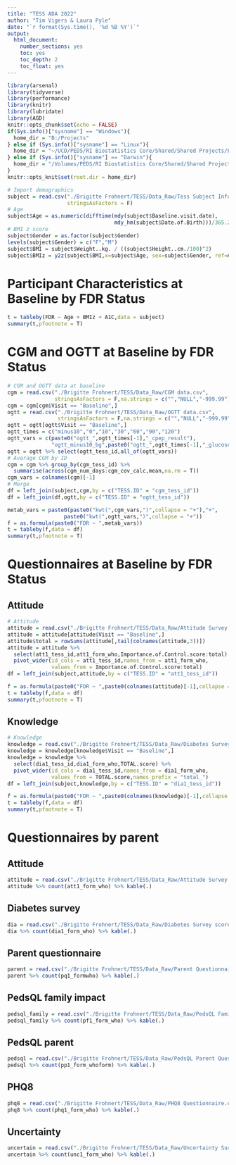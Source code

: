 ```yaml
---
title: "TESS ADA 2022"
author: "Tim Vigers & Laura Pyle"
date: "`r format(Sys.time(), '%d %B %Y')`"
output:
  html_document:
    number_sections: yes
    toc: yes
    toc_depth: 2
    toc_float: yes
---
```


```r
library(arsenal)
library(tidyverse)
library(performance)
library(knitr)
library(lubridate)
library(AGD)
knitr::opts_chunk$set(echo = FALSE)
if(Sys.info()["sysname"] == "Windows"){
  home_dir = "B:/Projects"
} else if (Sys.info()["sysname"] == "Linux"){
  home_dir = "~/UCD/PEDS/RI Biostatistics Core/Shared/Shared Projects/Laura/BDC/Projects"
} else if (Sys.info()["sysname"] == "Darwin"){
  home_dir = "/Volumes/PEDS/RI Biostatistics Core/Shared/Shared Projects/Laura/BDC/Projects"
}
knitr::opts_knit$set(root.dir = home_dir)
```

```r
# Import demographics
subject = read.csv("./Brigitte Frohnert/TESS/Data_Raw/Tess Subject Information.csv",
                   stringsAsFactors = F)
# Age 
subject$Age = as.numeric(difftime(mdy(subject$Baseline.visit.date), 
                                  mdy_hm(subject$Date.of.Birth)))/365.25
# BMI z score
subject$Gender = as.factor(subject$Gender)
levels(subject$Gender) = c("F","M")
subject$BMI = subject$Weight..kg. / ((subject$Height..cm./100)^2)
subject$BMIz = y2z(subject$BMI,x=subject$Age, sex=subject$Gender, ref=nl4.bmi)
```

# Participant Characteristics at Baseline by FDR Status

```r
t = tableby(FDR ~ Age + BMIz + A1C,data = subject)
summary(t,pfootnote = T)
```

# CGM and OGTT at Baseline by FDR Status

```r
# CGM and OGTT data at baseline
cgm = read.csv("./Brigitte Frohnert/TESS/Data_Raw/CGM data.csv",
               stringsAsFactors = F,na.strings = c("","NULL","-999.99"))
cgm = cgm[cgm$Visit == "Baseline",]
ogtt = read.csv("./Brigitte Frohnert/TESS/Data_Raw/OGTT data.csv",
                stringsAsFactors = F,na.strings = c("","NULL","-999.99"))
ogtt = ogtt[ogtt$Visit == "Baseline",]
ogtt_times = c("minus10","0","10","30","60","90","120")
ogtt_vars = c(paste0("ogtt_",ogtt_times[-1],"_cpep_result"),
              "ogtt_minus10_bg",paste0("ogtt_",ogtt_times[-1],"_glucose_result"))
ogtt = ogtt %>% select(ogtt_tess_id,all_of(ogtt_vars))
# Average CGM by ID
cgm = cgm %>% group_by(cgm_tess_id) %>%
  summarise(across(cgm_num_days:cgm_cov_calc,mean,na.rm = T))
cgm_vars = colnames(cgm)[-1]
# Merge
df = left_join(subject,cgm,by = c("TESS.ID" = "cgm_tess_id"))
df = left_join(df,ogtt,by = c("TESS.ID" = "ogtt_tess_id"))
```

```r
metab_vars = paste0(paste0("kwt(",cgm_vars,")",collapse = "+"),"+",
                  paste0("kwt(",ogtt_vars,")",collapse = "+"))
f = as.formula(paste0("FDR ~ ",metab_vars))
t = tableby(f,data = df)
summary(t,pfootnote = T)
```

# Questionnaires at Baseline by FDR Status

## Attitude

```r
# Attitude
attitude = read.csv("./Brigitte Frohnert/TESS/Data_Raw/Attitude Survey.csv")
attitude = attitude[attitude$Visit == "Baseline",]
attitude$total = rowSums(attitude[,tail(colnames(attitude,3))])
attitude = attitude %>%
  select(att1_tess_id,att1_form_who,Importance.of.Control.score:total) %>%
  pivot_wider(id_cols = att1_tess_id,names_from = att1_form_who,
              values_from = Importance.of.Control.score:total)
df = left_join(subject,attitude,by = c("TESS.ID" = "att1_tess_id"))
```

```r
f = as.formula(paste0("FDR ~ ",paste0(colnames(attitude)[-1],collapse = "+")))
t = tableby(f,data = df)
summary(t,pfootnote = T)
```

## Knowledge

```r
# Knowledge
knowledge = read.csv("./Brigitte Frohnert/TESS/Data_Raw/Diabetes Survey scored.csv")
knowledge = knowledge[knowledge$Visit == "Baseline",]
knowledge = knowledge %>%
  select(dia1_tess_id,dia1_form_who,TOTAL.score) %>%
  pivot_wider(id_cols = dia1_tess_id,names_from = dia1_form_who,
              values_from = TOTAL.score,names_prefix = "total_")
df = left_join(subject,knowledge,by = c("TESS.ID" = "dia1_tess_id"))
```

```r
f = as.formula(paste0("FDR ~ ",paste0(colnames(knowledge)[-1],collapse = "+")))
t = tableby(f,data = df)
summary(t,pfootnote = T)
```

# Questionnaires by parent

## Attitude

```r
attitude = read.csv("./Brigitte Frohnert/TESS/Data_Raw/Attitude Survey.csv")
attitude %>% count(att1_form_who) %>% kable(.)
```

## Diabetes survey

```r
dia = read.csv("./Brigitte Frohnert/TESS/Data_Raw/Diabetes Survey scored.csv")
dia %>% count(dia1_form_who) %>% kable(.)
```

## Parent questionnaire

```r
parent = read.csv("./Brigitte Frohnert/TESS/Data_Raw/Parent Questionnaire.csv")
parent %>% count(pq1_formwho) %>% kable(.)
```

## PedsQL family impact 

```r
pedsql_family = read.csv("./Brigitte Frohnert/TESS/Data_Raw/PedsQL Family Impact Questionnaire.csv")
pedsql_family %>% count(pf1_form_who) %>% kable(.)
```

## PedsQL parent

```r
pedsql = read.csv("./Brigitte Frohnert/TESS/Data_Raw/PedsQL Parent Questionnaire.csv")
pedsql %>% count(pp1_form_whoform) %>% kable(.)
```

## PHQ8

```r
phq8 = read.csv("./Brigitte Frohnert/TESS/Data_Raw/PHQ8 Questionnaire.csv")
phq8 %>% count(phq1_form_who) %>% kable(.)
```

## Uncertainty

```r
uncertain = read.csv("./Brigitte Frohnert/TESS/Data_Raw/Uncertainty Survey.csv")
uncertain %>% count(unc1_form_who) %>% kable(.)
```